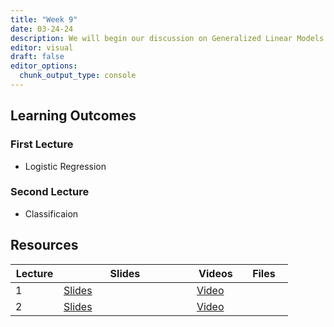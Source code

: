 ```yaml
---
title: "Week 9"
date: 03-24-24
description: We will begin our discussion on Generalized Linear Models
editor: visual
draft: false
editor_options: 
  chunk_output_type: console
---
```


## Learning Outcomes

### First Lecture

-   Logistic Regression

### Second Lecture

-   Classificaion

## Resources

| Lecture | Slides                                                         | Videos                                | Files |
|-------------|-----------------------------------|-------------|-------------|
| 1       | [Slides](https://m408.inqs.info/lectures/9a.html#/title-slide) | [Video](https://youtu.be/zsnqBrn86iA) |       |
| 2       | [Slides](https://m408.inqs.info/lectures/9b.html#/title-slide) | [Video](https://youtu.be/UnQA7aMxcFo) |       |

